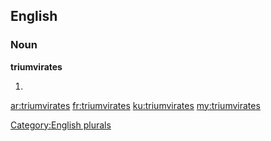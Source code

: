 ==English==

===Noun===
'''triumvirates'''

# {{plural of|[[triumvirate]]}}

[[Category:English plurals]]

[[ar:triumvirates]]
[[fr:triumvirates]]
[[ku:triumvirates]]
[[my:triumvirates]]